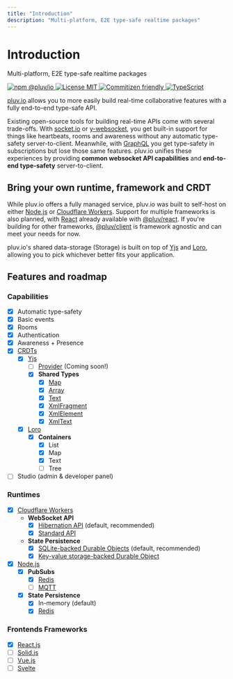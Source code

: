```yaml
---
title: "Introduction"
description: "Multi-platform, E2E type-safe realtime packages"
---
```


# Introduction

Multi-platform, E2E type-safe realtime packages

<p
    align="start"
    style={{
        display: "flex",
        flexWrap: "wrap",
        gap: "0.25rem",
        marginBottom: "2rem"
    }}
>
    <a href="https://www.npmjs.com/package/@pluv/io" rel="noreferrer noopener" target="_blank" title="npm">
        <img src="https://img.shields.io/npm/v/@pluv/io" alt="npm @pluv/io" loading="lazy"></img>
    </a>
    <a href="https://github.com/pluv-io/pluv/blob/master/LICENSE" rel="noreferrer noopener" target="_blank" title="license">
        <img src="https://img.shields.io/github/license/pluv-io/pluv" alt="License MIT" loading="lazy"></img>
    </a>
    <a href="https://commitizen.github.io/cz-cli/" rel="noreferrer noopener" target="_blank" title="commitizen">
        <img src="https://img.shields.io/badge/commitizen-friendly-blue.svg" alt="Commitizen friendly" loading="lazy"></img>
    </a>
    <a href="https://www.typescriptlang.org/" rel="noreferrer noopener" target="_blank" title="typescript">
        <img src="https://badgen.net/badge/-/TypeScript?icon=typescript&label&labelColor=blue&color=555555" alt="TypeScript" loading="lazy"></img>
    </a>
</p>

[pluv.io](https://www.npmjs.com/package/@pluv/io) allows you to more easily build real-time collaborative features with a fully end-to-end type-safe API.

Existing open-source tools for building real-time APIs come with several trade-offs. With [socket.io](https://socket.io) or [y-websocket](https://github.com/yjs/y-websocket), you get built-in support for things like heartbeats, rooms and awareness without any automatic type-safety server-to-client. Meanwhile, with [GraphQL](https://graphql.org/) you get type-safety in subscriptions but lose those same features. pluv.io unifies these experiences by providing **common websocket API capabilities** and **end-to-end type-safety** server-to-client.

## Bring your own runtime, framework and CRDT

While pluv.io offers a fully managed service, pluv.io was built to self-host on either [Node.js](https://nodejs.org/) or [Cloudflare Workers](https://workers.cloudflare.com/). Support for multiple frameworks is also planned, with [React](https://react.dev/) already available with [@pluv/react](https://www.npmjs.com/package/@pluv/react). If you're building for other frameworks, [@pluv/client](https://www.npmjs.com/package/@pluv/client) is framework agnostic and can meet your needs for now.

pluv.io's shared data-storage (Storage) is built on top of [Yjs](https://docs.yjs.dev/) and [Loro](https://loro.dev/), allowing you to pick whichever better fits your application.

## Features and roadmap

### Capabilities

- [x] Automatic type-safety
- [x] Basic events
- [x] Rooms
- [x] Authentication
- [x] Awareness + Presence
- [x] [CRDTs](https://en.wikipedia.org/wiki/Conflict-free_replicated_data_type)
    - [x] [Yjs](https://docs.yjs.dev/)
        - [ ] [Provider](https://github.com/yjs/yjs?tab=readme-ov-file#providers) (Coming soon!)
        - [x] **Shared Types**
            - [x] [Map](https://docs.yjs.dev/api/shared-types/y.map)
            - [x] [Array](https://docs.yjs.dev/api/shared-types/y.array)
            - [x] [Text](https://docs.yjs.dev/api/shared-types/y.text)
            - [x] [XmlFragment](https://docs.yjs.dev/api/shared-types/y.xmlfragment)
            - [x] [XmlElement](https://docs.yjs.dev/api/shared-types/y.xmlelement)
            - [x] [XmlText](https://docs.yjs.dev/api/shared-types/y.xmltext)
    - [x] [Loro](https://loro.dev/)
        - [x] **Containers**
            - [x] List
            - [x] Map
            - [x] Text
            - [ ] Tree
- [ ] Studio (admin & developer panel)

### Runtimes

- [x] [Cloudflare Workers](https://workers.cloudflare.com/)
    - **WebSocket API**
        - [x] [Hibernation API](https://developers.cloudflare.com/durable-objects/best-practices/websockets/#websocket-hibernation-api) (default, recommended)
        - [x] [Standard API](https://developers.cloudflare.com/durable-objects/best-practices/websockets/#websocket-standard-api)
    - **State Persistence**
        - [x] [SQLite-backed Durable Objects](https://developers.cloudflare.com/durable-objects/best-practices/access-durable-objects-storage/#create-sqlite-backed-durable-object-class) (default, recommended)
        - [x] [Key-value storage-backed Durable Object](https://developers.cloudflare.com/durable-objects/reference/durable-objects-migrations/#create-durable-object-class-with-key-value-storage)
- [x] [Node.js](https://nodejs.org/)
    - [x] **PubSubs**
        - [x] [Redis](https://redis.io/)
        - [ ] [MQTT](https://mqtt.org/)
    - [x] **State Persistence**
        - [x] In-memory (default)
        - [x] [Redis](https://redis.io/)

### Frontends Frameworks

- [x] [React.js](https://react.dev/)
- [ ] [Solid.js](https://www.solidjs.com/)
- [ ] [Vue.js](https://vuejs.org/)
- [ ] [Svelte](https://svelte.dev/)
